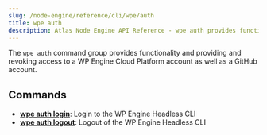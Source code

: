 ```yaml
---
slug: /node-engine/reference/cli/wpe/auth
title: wpe auth
description: Atlas Node Engine API Reference - wpe auth provides functionality and providing and revoking access to a WP Engine Cloud Platform account as well as a GitHub account.
---
```


The `wpe auth` command group provides functionality and providing and revoking access to a WP Engine Cloud Platform account as well as a GitHub account.

## Commands

- [**wpe auth login**](./auth/login): Login to the WP Engine Headless CLI
- [**wpe auth logout**](./auth/logout): Logout of the WP Engine Headless CLI
